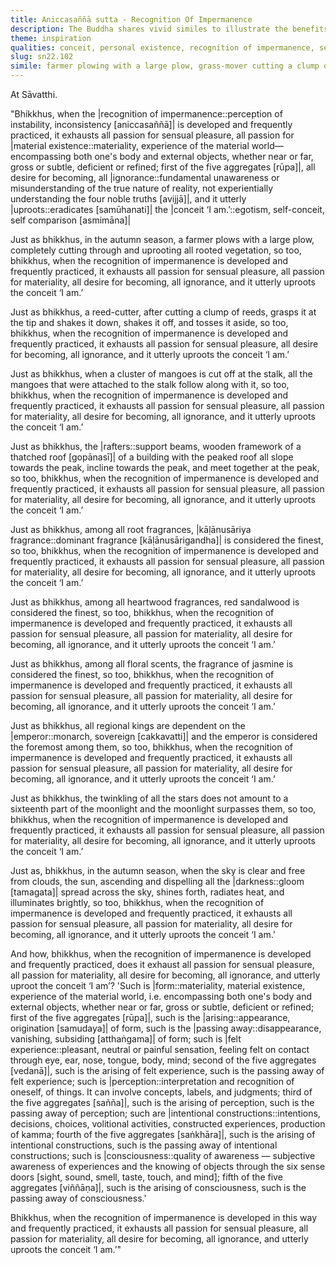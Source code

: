 ```yaml
---
title: Aniccasaññā sutta - Recognition Of Impermanence
description: The Buddha shares vivid similes to illustrate the benefits of developing the recognition of impermanence. This practice gradually exhausts all passion for sensual pleasure, materiality, becoming, ignorance, and uproots the conceit ‘I am.’
theme: inspiration
qualities: conceit, personal existence, recognition of impermanence, sensual desire, wisdom
slug: sn22.102
simile: farmer plowing with a large plow, grass-mover cutting a clump of coarse grass, cluster of mangoes cut off at the stalk, building with the peaked roof, dominant fragrance, red sandalwood, fragrance of jasmine, regional kings, moonlight surpassing twinkling of all the stars, sun dispelling all the darkness spread across the sky
---
```


At Sāvatthi.

"Bhikkhus, when the |recognition of impermanence::perception of instability, inconsistency [aniccasaññā]| is developed and frequently practiced, it exhausts all passion for sensual pleasure, all passion for |material existence::materiality, experience of the material world—encompassing both one's body and external objects, whether near or far, gross or subtle, deficient or refined; first of the five aggregates [rūpa]|, all desire for becoming, all |ignorance::fundamental unawareness or misunderstanding of the true nature of reality, not experientially understanding the four noble truths [avijjā]|, and it utterly |uproots::eradicates [samūhanati]| the |conceit ‘I am.’::egotism, self-conceit, self comparison [asmimāna]|

Just as bhikkhus, in the autumn season, a farmer plows with a large plow, completely cutting through and uprooting all rooted vegetation, so too, bhikkhus, when the recognition of impermanence is developed and frequently practiced, it exhausts all passion for sensual pleasure, all passion for materiality, all desire for becoming, all ignorance, and it utterly uproots the conceit ‘I am.’

Just as bhikkhus, a reed-cutter, after cutting a clump of reeds, grasps it at the tip and shakes it down, shakes it off, and tosses it aside, so too, bhikkhus, when the recognition of impermanence is developed and frequently practiced, it exhausts all passion for sensual pleasure, all desire for becoming, all ignorance, and it utterly uproots the conceit ‘I am.’

Just as bhikkhus, when a cluster of mangoes is cut off at the stalk, all the mangoes that were attached to the stalk follow along with it, so too, bhikkhus, when the recognition of impermanence is developed and frequently practiced, it exhausts all passion for sensual pleasure, all passion for materiality, all desire for becoming, all ignorance, and it utterly uproots the conceit ‘I am.’

Just as bhikkhus, the |rafters::support beams, wooden framework of a thatched roof [gopānasī]| of a building with the peaked roof all slope towards the peak, incline towards the peak, and meet together at the peak, so too, bhikkhus, when the recognition of impermanence is developed and frequently practiced, it exhausts all passion for sensual pleasure, all passion for materiality, all desire for becoming, all ignorance, and it utterly uproots the conceit ‘I am.’

Just as bhikkhus, among all root fragrances, |kāḷānusāriya fragrance::dominant fragrance [kāḷānusārigandha]| is considered the finest, so too, bhikkhus, when the recognition of impermanence is developed and frequently practiced, it exhausts all passion for sensual pleasure, all passion for materiality, all desire for becoming, all ignorance, and it utterly uproots the conceit ‘I am.’

Just as bhikkhus, among all heartwood fragrances, red sandalwood is considered the finest, so too, bhikkhus, when the recognition of impermanence is developed and frequently practiced, it exhausts all passion for sensual pleasure, all passion for materiality, all desire for becoming, all ignorance, and it utterly uproots the conceit ‘I am.’

Just as bhikkhus, among all floral scents, the fragrance of jasmine is considered the finest, so too, bhikkhus, when the recognition of impermanence is developed and frequently practiced, it exhausts all passion for sensual pleasure, all passion for materiality, all desire for becoming, all ignorance, and it utterly uproots the conceit ‘I am.’

Just as bhikkhus, all regional kings are dependent on the |emperor::monarch, sovereign [cakkavatti]| and the emperor is considered the foremost among them, so too, bhikkhus, when the recognition of impermanence is developed and frequently practiced, it exhausts all passion for sensual pleasure, all passion for materiality, all desire for becoming, all ignorance, and it utterly uproots the conceit ‘I am.’

Just as bhikkhus, the twinkling of all the stars does not amount to a sixteenth part of the moonlight and the moonlight surpasses them, so too, bhikkhus, when the recognition of impermanence is developed and frequently practiced, it exhausts all passion for sensual pleasure, all passion for materiality, all desire for becoming, all ignorance, and it utterly uproots the conceit ‘I am.’

Just as, bhikkhus, in the autumn season, when the sky is clear and free from clouds, the sun, ascending and dispelling all the |darkness::gloom [tamagata]| spread across the sky, shines forth, radiates heat, and illuminates brightly, so too, bhikkhus, when the recognition of impermanence is developed and frequently practiced, it exhausts all passion for sensual pleasure, all passion for materiality, all desire for becoming, all ignorance, and it utterly uproots the conceit ‘I am.’

And how, bhikkhus, when the recognition of impermanence is developed and frequently practiced, does it exhaust all passion for sensual pleasure, all passion for materiality, all desire for becoming, all ignorance, and utterly uproot the conceit ‘I am’? 'Such is |form::materiality, material existence, experience of the material world, i.e. encompassing both one's body and external objects, whether near or far, gross or subtle, deficient or refined; first of the five aggregates [rūpa]|, such is the |arising::appearance, origination [samudaya]| of form, such is the |passing away::disappearance, vanishing, subsiding [atthaṅgama]| of form; such is |felt experience::pleasant, neutral or painful sensation, feeling felt on contact through eye, ear, nose, tongue, body, mind; second of the five aggregates [vedanā]|, such is the arising of felt experience, such is the passing away of felt experience; such is |perception::interpretation and recognition of oneself, of things. It can involve concepts, labels, and judgments; third of the five aggregates [sañña]|, such is the arising of perception, such is the passing away of perception; such are |intentional constructions::intentions, decisions, choices, volitional activities, constructed experiences, production of kamma; fourth of the five aggregates [saṅkhāra]|, such is the arising of intentional constructions, such is the passing away of intentional constructions; such is |consciousness::quality of awareness — subjective awareness of experiences and the knowing of objects through the six sense doors [sight, sound, smell, taste, touch, and mind]; fifth of the five aggregates [viññāṇa]|, such is the arising of consciousness, such is the passing away of consciousness.'

Bhikkhus, when the recognition of impermanence is developed in this way and frequently practiced, it exhausts all passion for sensual pleasure, all passion for materiality, all desire for becoming, all ignorance, and utterly uproots the conceit ‘I am.’"
